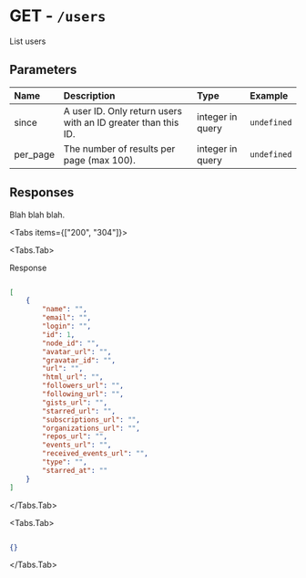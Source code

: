 
# GET - `/users`

List users

## Parameters

| Name | Description | Type | Example |
| :---- | :---- | :---- | :---- |
| since  | A user ID. Only return users with an ID greater than this ID. | integer in query | `undefined` |
| per_page  | The number of results per page (max 100). | integer in query | `undefined` |

## Responses

Blah blah blah.

<Tabs items={["200", "304"]}>

<Tabs.Tab>

Response

```json

[
    {
        "name": "",
        "email": "",
        "login": "",
        "id": 1,
        "node_id": "",
        "avatar_url": "",
        "gravatar_id": "",
        "url": "",
        "html_url": "",
        "followers_url": "",
        "following_url": "",
        "gists_url": "",
        "starred_url": "",
        "subscriptions_url": "",
        "organizations_url": "",
        "repos_url": "",
        "events_url": "",
        "received_events_url": "",
        "type": "",
        "starred_at": ""
    }
]

```

</Tabs.Tab>

<Tabs.Tab>



```json

{}

```

</Tabs.Tab>

</Tabs>